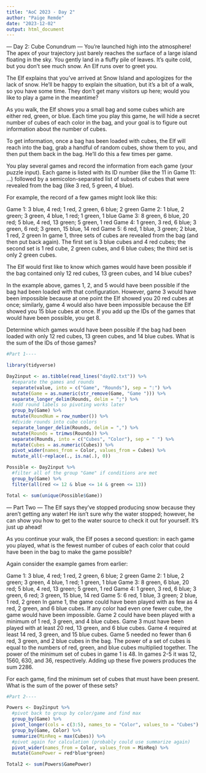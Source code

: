 ```yaml
---
title: "AoC 2023 - Day 2"
author: "Paige Remde"
date: "2023-12-02"
output: html_document
---
```


--- Day 2: Cube Conundrum ---
You're launched high into the atmosphere! The apex of your trajectory just barely reaches the surface of a large island floating in the sky. You gently land in a fluffy pile of leaves. It's quite cold, but you don't see much snow. An Elf runs over to greet you.

The Elf explains that you've arrived at Snow Island and apologizes for the lack of snow. He'll be happy to explain the situation, but it's a bit of a walk, so you have some time. They don't get many visitors up here; would you like to play a game in the meantime?

As you walk, the Elf shows you a small bag and some cubes which are either red, green, or blue. Each time you play this game, he will hide a secret number of cubes of each color in the bag, and your goal is to figure out information about the number of cubes.

To get information, once a bag has been loaded with cubes, the Elf will reach into the bag, grab a handful of random cubes, show them to you, and then put them back in the bag. He'll do this a few times per game.

You play several games and record the information from each game (your puzzle input). Each game is listed with its ID number (like the 11 in Game 11: ...) followed by a semicolon-separated list of subsets of cubes that were revealed from the bag (like 3 red, 5 green, 4 blue).

For example, the record of a few games might look like this:

Game 1: 3 blue, 4 red; 1 red, 2 green, 6 blue; 2 green
Game 2: 1 blue, 2 green; 3 green, 4 blue, 1 red; 1 green, 1 blue
Game 3: 8 green, 6 blue, 20 red; 5 blue, 4 red, 13 green; 5 green, 1 red
Game 4: 1 green, 3 red, 6 blue; 3 green, 6 red; 3 green, 15 blue, 14 red
Game 5: 6 red, 1 blue, 3 green; 2 blue, 1 red, 2 green
In game 1, three sets of cubes are revealed from the bag (and then put back again). The first set is 3 blue cubes and 4 red cubes; the second set is 1 red cube, 2 green cubes, and 6 blue cubes; the third set is only 2 green cubes.

The Elf would first like to know which games would have been possible if the bag contained only 12 red cubes, 13 green cubes, and 14 blue cubes?

In the example above, games 1, 2, and 5 would have been possible if the bag had been loaded with that configuration. However, game 3 would have been impossible because at one point the Elf showed you 20 red cubes at once; similarly, game 4 would also have been impossible because the Elf showed you 15 blue cubes at once. If you add up the IDs of the games that would have been possible, you get 8.

Determine which games would have been possible if the bag had been loaded with only 12 red cubes, 13 green cubes, and 14 blue cubes. What is the sum of the IDs of those games?

```r

#Part 1----

library(tidyverse)

Day2input <- as.tibble(read_lines("day02.txt")) %>%
  #separate the games and rounds 
  separate(value, into = c("Game", "Rounds"), sep = ":") %>%
  mutate(Game = as.numeric(str_remove(Game, "Game "))) %>%
  separate_longer_delim(Rounds, delim = ";") %>%
  #add round labels so pivoting works later
  group_by(Game) %>%
  mutate(RoundNum = row_number()) %>%
  #divide rounds into cube colors
  separate_longer_delim(Rounds, delim = ",") %>%
  mutate(Rounds = trimws(Rounds)) %>%
  separate(Rounds, into = c("Cubes", "Color"), sep = " ") %>%
  mutate(Cubes = as.numeric(Cubes)) %>%
  pivot_wider(names_from = Color, values_from = Cubes) %>%
  mutate_all(~replace(., is.na(.), 0))

Possible <- Day2input %>%
  #filter all of the group "Game" if conditions are met
  group_by(Game) %>%
  filter(all(red <= 12 & blue <= 14 & green <= 13))

Total <- sum(unique(Possible$Game))

```

--- Part Two ---
The Elf says they've stopped producing snow because they aren't getting any water! He isn't sure why the water stopped; however, he can show you how to get to the water source to check it out for yourself. It's just up ahead!

As you continue your walk, the Elf poses a second question: in each game you played, what is the fewest number of cubes of each color that could have been in the bag to make the game possible?

Again consider the example games from earlier:

Game 1: 3 blue, 4 red; 1 red, 2 green, 6 blue; 2 green
Game 2: 1 blue, 2 green; 3 green, 4 blue, 1 red; 1 green, 1 blue
Game 3: 8 green, 6 blue, 20 red; 5 blue, 4 red, 13 green; 5 green, 1 red
Game 4: 1 green, 3 red, 6 blue; 3 green, 6 red; 3 green, 15 blue, 14 red
Game 5: 6 red, 1 blue, 3 green; 2 blue, 1 red, 2 green
In game 1, the game could have been played with as few as 4 red, 2 green, and 6 blue cubes. If any color had even one fewer cube, the game would have been impossible.
Game 2 could have been played with a minimum of 1 red, 3 green, and 4 blue cubes.
Game 3 must have been played with at least 20 red, 13 green, and 6 blue cubes.
Game 4 required at least 14 red, 3 green, and 15 blue cubes.
Game 5 needed no fewer than 6 red, 3 green, and 2 blue cubes in the bag.
The power of a set of cubes is equal to the numbers of red, green, and blue cubes multiplied together. The power of the minimum set of cubes in game 1 is 48. In games 2-5 it was 12, 1560, 630, and 36, respectively. Adding up these five powers produces the sum 2286.

For each game, find the minimum set of cubes that must have been present. What is the sum of the power of these sets?

```r

#Part 2----

Powers <- Day2input %>%
  #pivot back to group by color/game and find max
  group_by(Game) %>%
  pivot_longer(cols = c(3:5), names_to = "Color", values_to = "Cubes") %>%
  group_by(Game, Color) %>%
  summarize(MinReq = max(Cubes)) %>%
  #pivot again for calculation (probably could use summarize again)
  pivot_wider(names_from = Color, values_from = MinReq) %>%
  mutate(GamePower = red*blue*green)

Total2 <- sum(Powers$GamePower)

```

